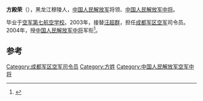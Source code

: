 '''方殿荣'''（{{bd|1949年|||catIdx=}}），黑龙江穆陵人，[[中国人民解放军|中国人民解放军]]将领、[[中国人民解放军中将|中国人民解放军中将]]。

毕业于[[空军第七航空学校|空军第七航空学校]]。2003年，接替[[汪超群|汪超群]]，担任[[成都军区空军|成都军区空军]]司令员。2004年，授[[中国人民解放军中将|中国人民解放军中将]]军衔<ref>{{cite news|title=四川省庆祝建党九十周年大会隆重举行|url=http://cd.qq.com/a/20110701/000371.htm|accessdate=2012-11-05|newspaper=四川在线-华西都市报|archive-date=2019-05-23|archive-url=https://web.archive.org/web/20190523171721/https://cd.qq.com/a/20110701/000371.htm|dead-url=no}}</ref>。

== 参考 ==
{{reflist}}
{{start box}}
{{s-mil}}
{{succession box|[[汪超群|汪超群]]|[[战厚顺|战厚顺]]|[[中国人民解放军|中国人民解放军]][[成都军区空军|成都军区空军]]司令员|2003年7月至2013年1月}}
{{end box}}
{{中国军事人物小作品}}
[[Category:成都军区空军司令员|Category:成都军区空军司令员]]
[[Category:方姓|Category:方姓]]
[[Category:中国人民解放军空军中将|Category:中国人民解放军空军中将]]